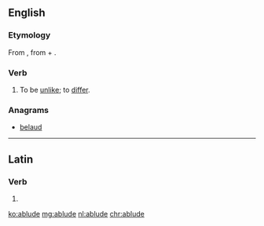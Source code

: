 ==English==

===Etymology===
From {{etyl|la|en}} {{m|la|ablūdō||differ from}}, from {{m|la|ab||from}} + {{m|la|lūdō||play; trick}}.

===Verb===
{{en-verb|ablud}}

# {{label|en|obsolete}} To be [[unlike]]; to [[differ]].
#: {{rfquotek|Bishop Hall}}

===Anagrams===
* [[belaud#English|belaud]]

----

==Latin==

===Verb===
{{la-verb-form|ablūde}}

# {{inflection of|ablūdō||2|s|pres|actv|impr|lang=la}}

[[ko:ablude]]
[[mg:ablude]]
[[nl:ablude]]
[[chr:ablude]]